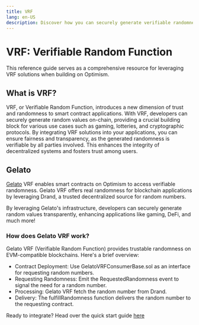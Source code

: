 ```yaml
---
title: VRF
lang: en-US
description: Discover how you can securely generate verifiable randomness on-chain for your smart contract applications.
---
```


# VRF: Verifiable Random Function

This reference guide serves as a comprehensive resource for leveraging VRF solutions when building on Optimism.

## What is VRF?

VRF, or Verifiable Random Function, introduces a new dimension of trust and randomness to smart contract applications. With VRF, developers can securely generate random values on-chain, providing a crucial building block for various use cases such as gaming, lotteries, and cryptographic protocols.
By integrating VRF solutions into your applications, you can ensure fairness and transparency, as the generated randomness is verifiable by all parties involved. This enhances the integrity of decentralized systems and fosters trust among users.

## Gelato

[Gelato](https://www.gelato.network/) VRF enables smart contracts on Optimism to access verifiable randomness. Gelato VRF offers real randomness for blockchain applications by leveraging Drand, a trusted decentralized source for random numbers.

By leveraging Gelato's infrastructure, developers can securely generate random values transparently, enhancing applications like gaming, DeFi, and much more!

### How does Gelato VRF work?

Gelato VRF (Verifiable Random Function) provides trustable randomness on EVM-compatible blockchains. Here's a brief overview:

- Contract Deployment: Use GelatoVRFConsumerBase.sol as an interface for requesting random numbers.
- Requesting Randomness: Emit the RequestedRandomness event to signal the need for a random number.
- Processing: Gelato VRF fetch the random number from Drand.
- Delivery: The fulfillRandomness function delivers the random number to the requesting contract.

Ready to integrate? Head over the quick start guide [here](https://docs.gelato.network/web3-services/vrf/quick-start)
